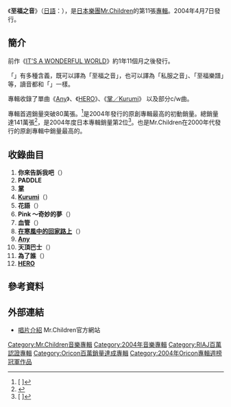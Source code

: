 {{Infobox Album
| Name            = 至福之音<br />{{lang|ja|シフクノオト}}
| Type            = 專輯
| Artist          = [[Mr.Children|Mr.Children]]
| Cover           =
| Released        = 2004年4月7日
| Recorded        =
| Genre           = [[J-POP|J-POP]]
| Length          = 60分38秒
| Label           = [[TOY'S_FACTORY|TOY'S FACTORY]]
| Producer        = [[小林武史|小林武史]]
| Reviews         =
| Chart position  = * 週間最高排行第1位（[[Oricon公信榜|Oricon]]）
* 2004年4月度月間排行第2位（[[Oricon公信榜|Oricon]]）
* 2004年度年間排行第2位（[[Oricon公信榜|Oricon]]）
| Certification   = Million（[[日本唱片協會|日本唱片協會]]）
| Last album      = [[IT'S_A_WONDERFUL_WORLD|IT'S A WONDERFUL WORLD]] <br /> （2002年）
| This album      = '''至福之音''' <br /> （2004年）
| Next album      = [[I_♥_U|I ♥ U]]<br />（2005年）
| Misc           = {{Singles
 | Name          = 至福之音
 | Type          = 錄音室專輯
 | Single 1      = [[Any|Any]]
 | Single 1 date = 2002年7月10日
 | Single 2      = [[HERO_(Mr.Children單曲)|HERO]]
 | Single 2 date = 2002年12月11日
 | Single 3      = [[掌/Kurumi|掌／Kurumi]]
 | Single 3 date = 2003年11月19日
  }}
}}
《'''至福之音'''》（[[日語|日語]]：{{lang|ja|'''シフクノオト'''}}），是[[日本|日本]][[樂團|樂團]][[Mr.Children|Mr.Children]]的第11張[[錄音室專輯|專輯]]。2004年4月7日發行。

==簡介==
前作《[[IT'S_A_WONDERFUL_WORLD|IT'S A WONDERFUL WORLD]]》約1年11個月之後發行。

「{{lang|ja|シフクノオト}}」有多種含義，既可以譯為「至福之音」，也可以譯為「私服之音」、「至福樂譜」等，讀音都和「{{lang|ja|シフクノオト}}」一樣。

專輯收錄了單曲《[[Any|Any]]》、《[[HERO_(Mr.Children單曲)|HERO]]》、《[[掌/Kurumi|掌／Kurumi]]》 以及部分c/w曲。

專輯首週銷量突破80萬張。<ref>[{{Cite web |url=http://www.musictvprogram.com/corner-ranking-2004-4-19.html |script-title=ja:2004年4月19日付 アルバムチャート TOP5 |accessdate=2010-10-25 |archive-date=2010-11-29 |archive-url=https://web.archive.org/web/20101129051243/http://musictvprogram.com/corner-ranking-2004-4-19.html |dead-url=no }} {{lang|ja|2004年4月19日付 アルバムチャート TOP5}}]</ref>是2004年發行的原創專輯最高的初動銷量。總銷量達141萬張<ref>{{Cite web |url=http://www.musictvprogram.com/corner-ranking-album.html |script-title=ja:歴代アルバムランキング |access-date=2010-10-25 |archive-url=https://web.archive.org/web/20120103001458/http://www.musictvprogram.com/corner-ranking-album.html |archive-date=2012-01-03 |dead-url=yes }}</ref>，是2004年度日本專輯銷量第2位<ref>[{{Cite web |url=http://www.musictvprogram.com/corner-ranking-2004.html |script-title=ja:2004年間アルバムランキング TOP50 |accessdate=2010-10-25 |archive-date=2012-02-06 |archive-url=https://web.archive.org/web/20120206234708/http://www.musictvprogram.com/corner-ranking-2004.html |dead-url=no }} {{lang|ja|2004年間アルバムランキング TOP50}}]</ref>。也是Mr.Children在2000年代發行的原創專輯中銷量最高的。

==收錄曲目==
# '''你來告訴我吧'''（{{lang|ja|言わせてみてぇもんだ}}）
# '''PADDLE'''
# '''[[掌/Kurumi|掌]]'''
# '''[[掌/Kurumi|Kurumi]]'''（{{lang|ja|くるみ}}）
# '''花語'''（{{lang|ja|花言葉}}）
# '''Pink ～奇妙的夢'''（{{lang|ja|Pink 〜奇妙な夢}}）
# '''血管'''（{{lang|ja|血の管}}）
# '''[[HERO_(Mr.Children單曲)|在寒風中的回家路上]]'''（{{lang|ja|空風の帰り道}}）
# '''[[Any|Any]]'''
# '''天頂巴士'''（{{lang|ja|天頂バス}}）
# '''為了誰'''（{{lang|ja|タガタメ}}）
# '''[[HERO_(Mr.Children單曲)|HERO]]'''

==參考資料==
{{reflist}}

==外部連結==
*[http://www.mrchildren.jp/disco/album/album13.html 唱片介紹] {{Wayback|url=http://www.mrchildren.jp/disco/album/album13.html |date=20101203094819 }} Mr.Children官方網站

{{Mr.Children}}

{{DEFAULTSORT:Shifuku no Oto}}
[[Category:Mr.Children音樂專輯|Category:Mr.Children音樂專輯]]
[[Category:2004年音樂專輯|Category:2004年音樂專輯]]
[[Category:RIAJ百萬認證專輯|Category:RIAJ百萬認證專輯]]
[[Category:Oricon百萬銷量達成專輯|Category:Oricon百萬銷量達成專輯]]
[[Category:2004年Oricon專輯週榜冠軍作品|Category:2004年Oricon專輯週榜冠軍作品]]